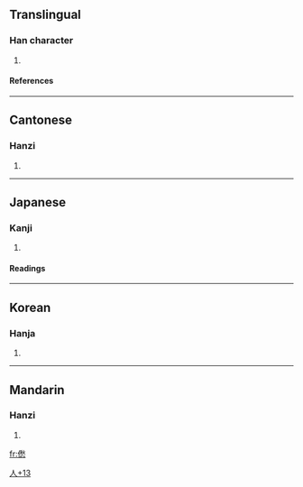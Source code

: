 ==Translingual==
===Han character===
{{Han char|rad=人|as=13|sn=15|four=2923<sub>8</sub>|canj=人竹火心 (OHFP)}}
# {{defn|Han}}
====References====
{{Han ref|kx=0118.170|dkj=01169|dj=0251.020|hdz=10225.110|uh=50FD|ud=20733|bh=E4F0|bd=58608}}
----
==Cantonese==
===Hanzi===
{{yue-hanzi|jyut=|y=jau3}}
# {{defn|Cantonese}}
----
==Japanese==
===Kanji===
{{ja-kanji|grade=|rs=人13}}
# {{defn|Japanese}} 
====Readings====
{{ja-readings|on=[[しゅう]] (shū)|kun=[[ののしる]] (nonoshiru)}}
----
==Korean==
===Hanja===
{{ko-hanja|hangeul=[[추]]|rv=chu|mr=ch'u}}
# {{defn|Korean}}


[[Category:CJKV Character articles lacking a common meaning|人+13]]
----
==Mandarin==
===Hanzi===
{{cmn-hanzi|pin=[[zhòu]] (zhou4)|wg=chou<sup>4</sup>}}
# {{defn|Mandarin}}

[[fr:僽]]